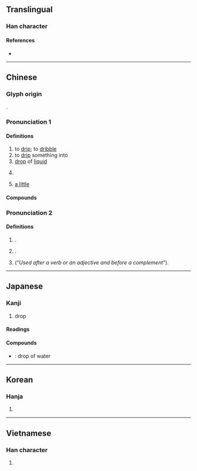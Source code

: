 {{character info/new}}
==Translingual==

===Han character===
{{Han char|rn=85|rad=水|as=11|sn=14|four=30127|canj=EYCB|ids=⿰⺡啇}}

====References====
* {{Han ref|kx=0644.030|dkj=18084|dj=1051.160|hdz=31729.020|uh=6EF4|ud=28404|bh=BA77|bd=47735}}

----

==Chinese==
{{zh-forms}}

===Glyph origin===
{{Han etym}}
{{Han compound|水|啻|ls=psc|c1=s|c2=p}}.

===Pronunciation 1===
{{zh-pron
|m=dī
|c=dik6,dik1
|h=pfs=tit
|md=dék
|mn=tih/tek
|mn_note=tih - vernacular; tek - literary
|mn-t=dih4
|w=4tiq
|mc=y
|oc=y
|cat=n,v,cls
}}

====Definitions====
{{zh-hanzi}}

# to [[drip]]; to [[dribble]]
# to [[drip]] something into
# [[drop]] of [[liquid]]
# {{zh-classifier|[[drop]]s of [[liquid]]}}
#: {{zh-x|兩 滴 水|two drops of water}}
# [[a little]]

====Compounds====
{{zh-der|滴蟲|滴翠|滴答|滴定|滴定管|滴管|滴劑|滴瀝|滴溜|滴溜溜|滴漏|滴水|滴水不漏|滴水成冰|滴水穿石|嬌嬌滴滴|一滴無存|一點一滴|垂涎欲滴|嬌滴滴|滴流撲|滴滴打打|滴流|滴零搭拉|硯滴|打點滴|打滴溜|滴水未沾|水滴石穿|滴屑屑|滴溜撲|滴溜兒|滴滴|滴羞都蘇|滴滴鄧鄧|滴修都速|油滴|滴水漏斗|滴下|滴里搭拉|硯水滴兒|涓滴|窮滴滴|滴粉搓酥|滴水瓦|滴水檐|滴羞蹀躞|滴滴涕|涓滴歸公|滴留撲|滴里嘟嚕|滴蘇|明滴溜|漏滴|滴酥|滴酒不飲|滴落|滴羞跌屑|滴羞篤速|滴滴答答|滴溜溜撲|滴淚|滴液|滴流流|滴水不沾|滴了天|滴血|滴酒不沾|水滴|滴水成凍|滴滴蹬蹬|滴石|淚滴|滴子|銅壺滴漏|饞涎欲滴|血滴子|點滴}}

===Pronunciation 2===
{{zh-pron
|m=dī,tl=y
|cat=part
}}

====Definitions====
{{zh-hanzi}}

# {{lb|zh|cute-sounding}} {{n-g|Alternative form of}} [[的#Etymology 2|{{lang|zh|的<sup>2</sub>}}]].
# {{lb|zh|cute-sounding}} {{n-g|Alternative form of}} [[地#Etymology 2|{{lang|zh|地<sup>2</sub>}}]].
# {{lb|zh|cute-sounding}} {{n-g|Alternative form of}} {{l|zh|得}} (“''Used after a verb or an adjective and before a complement''”).

{{zh-cat|Elementary|Intermediate}}

----

==Japanese==

===Kanji===
{{ja-kanji|grade=c|rs=水11}}

# drop

====Readings====
{{ja-readings
|goon=ちゃく
|kanon=てき
|kun=しずく-, したた-る, したたり
}}

====Compounds====
* {{ja-r|水滴|すいてき}} : drop of water

----

==Korean==

===Hanja===
{{ko-hanja|hangeul=적|eumhun=|rv=jeok|mr=chŏk|y=cek}}

# {{defn|lang=ko|sort=水11}}

----

==Vietnamese==

===Han character===
{{vi-hantu|[[nhích]], [[nhếch]], [[rích]], [[tách]], [[tích]], [[trích]]|rs=水11}}

# {{defn|lang=vi|sort=水11}}